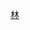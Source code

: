 {{鐵道路線
| 模板名稱 = 阿里山林鐵路線/阿里山線
| 名稱 = [[File:ROC Forestry Bureau Seal.svg|20px]] [[阿里山林業鐵路]][[阿里山線]]
| 代表色 = brown
| 車站列表 = {{阿里山林鐵路線/阿里山線/主線}}
}}<noinclude>[[Category:台灣鐵道路線模板|林]]</noinclude>